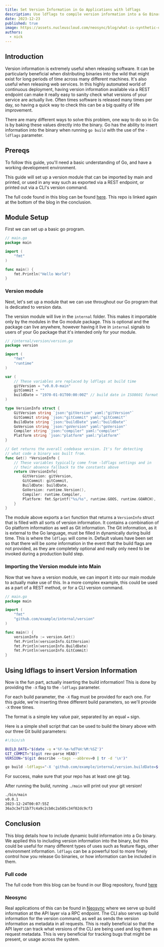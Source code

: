 ```yaml
---
title: Set Version Information in Go Applications with ldflags
description: Use ldflags to compile version information into a Go Binary. This is useful for tracking version information across Go Binary releases.
date: 2023-12-23
published: true
image: https://assets.nucleuscloud.com/neosync/blog/what-is-synthetic-data.png
authors:
  - nick
---
```


## Introduction

Version information is extremely useful when releasing software. It can be particularly beneficial when distributing binaries into the wild that might exist for long periods of time across many different machines. It's also useful when releasing web services. In this highly automated world of continuous deployment, having version information available via a REST endpoint can make it really easy to sanity check what versions of your service are actually live. Often times software is released many times per day, so having a quick way to check this can be a big quality of life improvement.

There are many different ways to solve this problem, one way to do so in Go is by baking these values directly into the binary. Go has the ability to insert information into the binary when running `go build` with the use of the `-ldflags` parameter.

## Prereqs

To follow this guide, you'll need a basic understanding of Go, and have a working development environment.

This guide will set up a version module that can be imported by main and printed, or used in any way such as exported via a REST endpoint, or printed out via a CLI's version command.

The full code found in this blog can be found [here](https://github.com/nucleuscloud/blog-code/tree/main/version-blog). This repo is linked again at the bottom of the blog in the conclusion.

## Module Setup

First we can set up a basic go program.

```go
// main.go
package main

import (
	"fmt"
)

func main() {
	fmt.Println("Hello World")
}
```

### Version module

Next, let's set up a module that we can use throughout our Go program that is dedicated to version data.

The version module will live in the `internal` folder. This makes it importable only by the modules in the Go module package. This is optional and the package can live anywhere, however having it live in `internal` signals to users of your Go package that it's intended only for your module.

```go
// /internal/version/version.go
package version

import (
	"fmt"
	"runtime"
)

var (
	// These variables are replaced by ldflags at build time
	gitVersion = "v0.0.0-main"
	gitCommit = ""
	buildDate = "1970-01-01T00:00:00Z" // build date in ISO8601 format
)

type VersionInfo struct {
	GitVersion string `json:"gitVersion" yaml:"gitVersion"`
	GitCommit string `json:"gitCommit" yaml:"gitCommit"`
	BuildDate string `json:"buildDate" yaml:"buildDate"`
	GoVersion string `json:"goVersion" yaml:"goVersion"`
	Compiler string `json:"compiler" yaml:"compiler"`
	Platform string `json:"platform" yaml:"platform"`
}

// Get returns the overall codebase version. It's for detecting
// what code a binary was built from.
func Get() *VersionInfo {
	// These variables typically come from -ldflags settings and in
	// their absence fallback to the constants above
	return &VersionInfo{
		GitVersion: gitVersion,
		GitCommit: gitCommit,
		BuildDate: buildDate,
		GoVersion: runtime.Version(),
		Compiler: runtime.Compiler,
		Platform: fmt.Sprintf("%s/%s", runtime.GOOS, runtime.GOARCH),
	}
}
```

The module above exports a `Get` function that returns a `VersionInfo` struct that is filled with all sorts of version information. It contains a combination of Go platform information as well as Git information.
The Git information, as it is external to the Go language, must be filled in dynamically during build time. This is where the `ldflags` will come in. Default values have been set so that there will be _some_ information in the event that the build flags are not provided, as they are completely optional and really only need to be invoked during a production build step.

### Importing the Version module into Main

Now that we have a version module, we can import it into our main module to actually make use of this.
In a more complex example, this could be used as a part of a REST method, or for a CLI version command.

```go
// main.go
package main

import (
	"fmt"
	"github.com/example/internal/version"
)

func main() {
	versionInfo := version.Get()
	fmt.Println(versionInfo.GitVersion)
	fmt.Println(versionInfo.BuildDate)
	fmt.Println(versionInfo.GitCommit)
}
```

## Using ldflags to insert Version Information

Now is the fun part, actually inserting the build information!
This is done by providing the `-X` flag to the `-ldflags` parameter.

For each build parameter, the `-X` flag must be provided for each one. For this guide, we're inserting three different build parameters, so we'll provide `-X` three times.

The format is a simple key value pair, separated by an equal `=` sign.

Here is a simple shell script that can be used to build the binary above with our three Git build parameters:

```sh
#!/bin/sh

BUILD_DATE="$(date -u +'%Y-%m-%dT%H:%M:%SZ')"
GIT_COMMIT="$(git rev-parse HEAD)"
VERSION="$(git describe --tags --abbrev=0 | tr -d '\n')"

go build -ldflags="-X 'github.com/example/internal/version.buildDate=$(BUILD_DATE)' -X 'github.com/example/internal/version.gitCommit=${GIT_COMMIT}' -X 'github.com/example/internal/version.gitVersion=${VERSION}'" *.go

```

For success, make sure that your repo has at least one git tag.

After running the build, running `./main` will print out your git version!

```sh
./bin/main
v0.0.1
2023-12-24T00:07:55Z
36a3c3e711b77c4a9c2cb0c2a585c34f02dc9cf3
```

## Conclusion

This blog details how to include dynamic build information into a Go binary. We applied this to including version information into the binary, but this could be useful for many different types of uses such as feature flags, other environment information. `ldflags` can be a powerful tool to more finely control how you release Go binaries, or how information can be included in them.

### Full code

The full code from this blog can be found in our Blog repository, found [here](https://github.com/nucleuscloud/blog-code/tree/main/version-blog)

### Neosync

Real applications of this can be found in [Neosync](https://github.com/nucleuscloud/neosync) where we serve up build information at the API layer via a RPC endpoint. The CLI also serves up build information for the version command, as well as sends the version information as metadata in all requests. This is really beneficial so that the API layer can track what versions of the CLI are being used and log them as request metadata. This is very beneficial for tracking bugs that might be present, or usage across the system.
